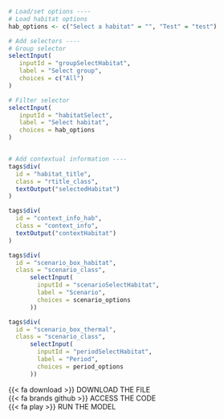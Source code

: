 ::: {.tabdiv}

```r
# Load/set options ----
# Load habitat options
hab_options <- c("Select a habitat" = "", "Test" = "test")

# Add selectors ----
# Group selector
selectInput(
   inputId = "groupSelectHabitat",
   label = "Select group", 
   choices = c("All")
)

# Filter selector
selectInput(
   inputId = "habitatSelect",
   label = "Select habitat", 
   choices = hab_options
)


# Add contextual information ----
tags$div(
  id = "habitat_title",
  class = "rtitle_class",
  textOutput("selectedHabitat")
)

tags$div(
  id = "context_info_hab",
  class = "context_info",
  textOutput("contextHabitat")
)
```

<div class="bottom-container"> 
::: {.grid .gridaltsm}

::: {.g-col-6}
```r
tags$div(
  id = "scenario_box_habitat",
  class = "scenario_class",
      selectInput(
        inputId = "scenarioSelectHabitat",
        label = "Scenario",
        choices = scenario_options
      ))
```

:::

::: {.g-col-6}
```r
tags$div(
  id = "scenario_box_thermal",
  class = "scenario_class",
      selectInput(
        inputId = "periodSelectHabitat",
        label = "Period",
        choices = period_options
      ))
```

:::

:::
</div>

<div class="context-icons">

<div class="context-icons-box" onclick="location.href='https://obis.org';">{{< fa download >}} DOWNLOAD THE FILE</div>

<div class="context-icons-box" onclick="location.href='https://obis.org';">{{< fa brands github >}} ACCESS THE CODE</div>

<div class="context-icons-box" onclick="location.href='https://obis.org';">{{< fa play >}} RUN THE MODEL</div>

</div>

:::